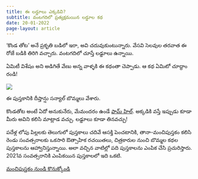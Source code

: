 ```yaml
---
title: ఈ లడ్డూలు ఎక్కడివి? 
subtitle: వంటగదిలో ప్రత్యక్షమయిన లడ్డూల కథ 
date: 20-01-2022
page-layout: article
---
```

'కొండ తోట' అనే ప్రకృతి బడిలో ఇరా, అవి చదువుకుంటున్నారు. వేసవి సెలవుల తరవాత ఈ రోజే బడికి 
తిరిగి వచ్చారు. వంటగదిలో చూస్తే లడ్డూలు ఉన్నాయి.

ఏమిటీ విశేషం అని అడిగితే వేణు అన్న వాళ్ళకి ఈ కథంతా చెప్పాడు. ఆ కథ ఏమిటో చూద్దాం రండి!

![](laddoo.jpg)

ఈ పుస్తకానికి దీప్తాన్షు సన్యాల్ బొమ్మలు వేశారు.

కొండతోట అంటే ఏదో అనుకునేరు, మేమందరం ఉండే [ఫామ్ హిల్](https://farmhill-learning.org). అక్కడికి వస్తే ఇప్పుడు కూడా మీరు అవిని కలిసి మాట్లాడ వచ్చు. లడ్డూలు కూడా తినవచ్చు!

పదేళ్ల లోపు పిల్లలకు తెలుగులో పుస్తకాలు చదివే ఆసక్తి పెంచటానికి, తానా-మంచిపుస్తకం కలిసి రెండు సంవత్సరాలకు ఒకసారి ఔత్సాహిక రచయితలు, చిత్రకారుల నుంచి బొమ్మల కథల పుస్తకాలను ఆహ్వానిస్తున్నాయి. 
అలా వచ్చిన వాటిల్లో పది పుస్తకాలను ఎంపిక చేసి ప్రచురిస్తారు. 2021వ సంవత్సరానికి ఎంపికయిన పుస్తకాలలో ఇది ఒకటి. 


[మంచిపుస్తకం నుండి కొనుక్కోండి](https://manchipustakam.in/product/ee-laddoolu-ekkadivi/){.btn .btn-primary .btn-lg}
